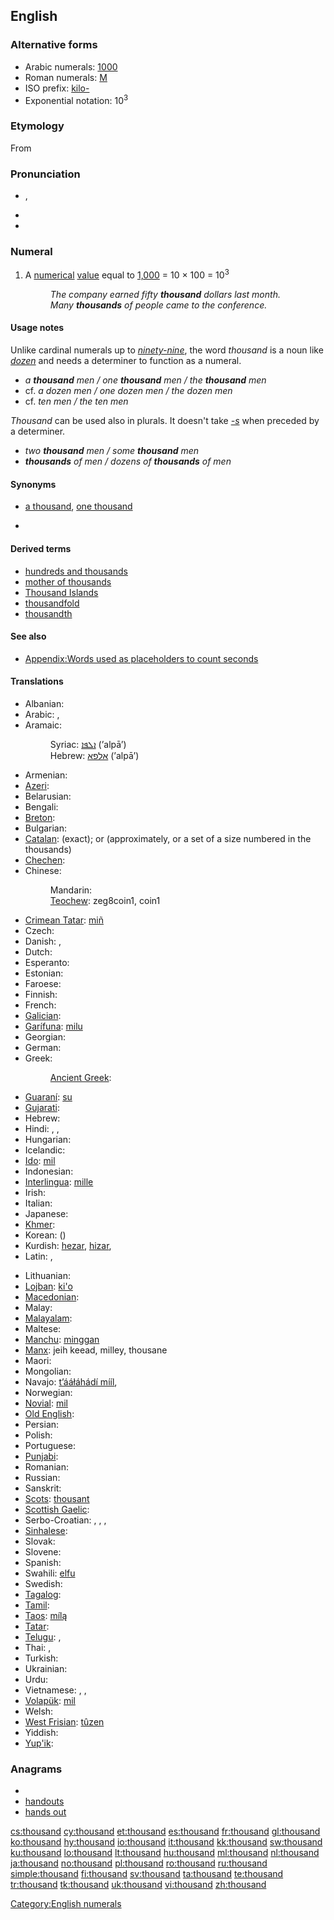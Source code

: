 ==English==

{{rank|king|nature|answered|363|thousand|looking|John|hour}}

===Alternative forms===
* Arabic numerals: [[1000]] {{i|see for numerical forms in other scripts}}
* Roman numerals: [[M]]
* ISO prefix: [[kilo-]]
* Exponential notation: 10<sup>3</sup>
<!-- Please add other numerical forms to the page for 1000 instead of here. -->

===Etymology===
From {{etyl|ang|en}} {{term|þūsend|lang=ang}}

===Pronunciation===
* {{a|UK|US}} {{IPA|/ˈθaʊ.znd/}}, {{SAMPA|/"TaU.znd/}}
* {{audio|en-us-thousand.ogg|Audio (US)}}
* {{hyphenation|thou|sand}}

===Numeral===
{{en-noun}}

# {{cardinal|lang=en}} A [[numerical]] [[value]] equal to [[1000|1,000]] = 10 &times; 100 = 10<sup>3</sup>
#: ''The company earned fifty '''thousand''' dollars last month.''
#: ''Many '''thousands''' of people came to the conference.''

====Usage notes====
Unlike cardinal numerals up to ''[[ninety-nine]]'', the word ''thousand'' is a noun like ''[[dozen]]'' and needs a determiner to function as a numeral.
* ''a '''thousand''' men / one '''thousand''' men / the '''thousand''' men''
* cf. ''a dozen men / one dozen men / the dozen men''
* cf. ''ten men / the ten men''
''Thousand'' can be used also in plurals. It doesn't take ''[[-s]]'' when preceded by a determiner.
* ''two '''thousand''' men / some '''thousand''' men''
* '''''thousands''' of men / dozens of '''thousands''' of men''

====Synonyms====
* {{sense|numerical}} [[a thousand]], [[one thousand]]
* {{symbolic|1000}}

====Derived terms====
* [[hundreds and thousands]]
* [[mother of thousands]]
* [[Thousand Islands]]
* [[thousandfold]]
* [[thousandth]]

====See also====
* [[Appendix:Words used as placeholders to count seconds]]

====Translations====
{{trans-top|cardinal number 1000}}
* Albanian: {{t|sq|mijë|xs=Albanian}}
* Arabic: {{t-|ar|الف|alt=أَلْف|tr='alf}},  {{t|ar|١٠٠٠}}
* Aramaic:
*: Syriac: [[ܐܠܦܐ]] (’alpā’) {{m}}
*: Hebrew: [[אלפא]] (’alpā’) {{m}}
* Armenian: {{t+|hy|հազար|tr=hazar}}
* [[Azeri]]: {{t+|az|min|xs=Azeri}}
* Belarusian: {{t-|be|тысяча|tr=tysjača|xs=Belarusian}}
* Bengali: {{t|bn|হাজার|tr=hājāra|sc=Beng|xs=Bengali}}
* [[Breton]]: {{t+|br|mil|xs=Breton}}
* Bulgarian: {{t|bg|хиляда|f|tr=hiljada}}
* [[Catalan]]: {{t+|ca|mil}} (exact); {{t-|ca|miler}} or {{t-|ca|milenar}} (approximately, or a set of a size numbered in the thousands)
* [[Chechen]]: {{tø|ce|эзар|tr=ezar}}
* Chinese:
*: Mandarin: {{t-|cmn|千|tr=qiān|sc=Hani}}
*: [[Teochew]]: zeg8coin1, coin1
* [[Crimean Tatar]]: [[miñ#Crimean Tatar|miñ]]
* Czech: {{t+|cs|tisíc|m}}
* Danish: {{t-|da|tusinde}}, {{t+|da|tusind}}
* Dutch: {{t+|nl|duizend|f}}
* Esperanto: {{t-|eo|mil|xs=Esperanto}}
* Estonian: {{t-|et|tuhat}}
* Faroese: {{t-|fo|túsund|xs=Faroese}}
* Finnish: {{t+|fi|tuhat}}
* French: {{t+|fr|mille|m}}
* [[Galician]]: {{t+|gl|mil|xs=Galician}}
* [[Garífuna]]: [[milu]]
* Georgian: {{t+|ka|ათასი|tr=at’asi|sc=Geor|xs=Georgian}}
* German: {{t+|de|tausend|n}}
* Greek: {{t|el|χίλια|tr=khília}}
*: [[Ancient Greek]]: {{tø|grc|χίλιοι|tr=khilioi|sc=polytonic|xs=Ancient Greek}}
* [[Guaraní]]: [[su]]
* [[Gujarati]]: {{t|gu|હજાર|tr=hajāra|sc=Gujr|xs=Gujarati}}
* Hebrew: {{t+|he|אלף|tr=élef}}
* Hindi: {{t+|hi|हज़ार|m|tr=hazār|xs=Hindi}}, {{t-|hi|सहस्र|tr=sahasra|xs=Hindi}}, {{t|hi|१०००|xs=Hindi}}
* Hungarian: {{t+|hu|ezer}}
* Icelandic: {{t+|is|þúsund|n}}
* [[Ido]]: [[mil]]
* Indonesian: {{t-|id|ribu|xs=Indonesian}}
* [[Interlingua]]: [[mille]]
* Irish: {{t+|ga|míle|xs=Irish}}
* Italian: {{t+|it|mille|m}}
* Japanese: {{t+|ja|千|tr=せん, sen}}
* [[Khmer]]: {{t|km|មួយពាន់|tr=muoy ponn|sc=Khmr|xs=Khmer}}
* Korean: {{t+|ko|천|tr=cheon|sc=Hang}} ({{t+|ko|千|sc=Hani}})
* Kurdish: [[hezar]], [[hizar]], {{ku-Arab|[[هه‌زار]]}}
* Latin: {{t+|la|mille|alt=mīlle}}, {{t+|la|milia|alt=mīlia}}
{{trans-mid}}
* Lithuanian: {{t+|lt|tūkstantis|m|xs=Lithuanian}}
* [[Lojban]]: [[ki'o]]
* [[Macedonian]]: {{t|mk|илјада|tr=íljada}}
* Malay: {{t-|ms|ribu|xs=Malay}}
* [[Malayalam]]: {{t|ml|ആയിരം|tr=aayiram|sc=Mlym|xs=Malayalam}}
* Maltese: {{t-|mt|elf|xs=Maltese}}
* [[Manchu]]: [[minggan]]
* [[Manx]]: jeih keead, milley, thousane
* Maori: {{t-|mi|mano|xs=Maori}}
* Mongolian: {{t|mn|мянга|tr=mjanga|sc=Cyrl|xs=Mongolian}}
* Navajo: [[tʼááłáhádí mííl]], {{tø|nv|mííl}}
* Norwegian: {{t+|no|tusen}}
* [[Novial]]: [[mil]]
* [[Old English]]: {{t-|ang|þusend|xs=Old English}}
* Persian: {{t-|fa|هزار|alt=هِزار|tr=hezār|xs=Persian}}
* Polish: {{t+|pl|tysiąc|m}}
* Portuguese: {{t+|pt|mil}}
* [[Punjabi]]: {{t|pa|ਹਜ਼ਾਰ|tr=hazār|sc=Guru|xs=Punjabi}}
* Romanian: {{t+|ro|mie|f}}
* Russian: {{t+|ru|тысяча|tr=týsjača}}
* Sanskrit: {{t-|sa|सहस्र|tr=sahasra|xs=Sanskrit}}
* [[Scots]]: [[thousant]]
* [[Scottish Gaelic]]: {{t-|gd|mìle|xs=Scottish Gaelic}}
* Serbo-Croatian: {{tø|sh|тисућа|f|sc=Cyrl|xs=Serbo-Croatian}},  {{tø|sh|tisuća|f|xs=Serbo-Croatian}},  {{tø|sh|хиљада|f|sc=Cyrl|xs=Serbo-Croatian}},  {{tø|sh|hiljada|f|xs=Serbo-Croatian}}
* [[Sinhalese]]: {{t|si|දහස|tr=dhahasa|sc=Sinh|xs=Sinhalese}}
* Slovak: {{t-|sk|tisíc|m}}
* Slovene: {{t+|sl|tisoč}}
* Spanish: {{t+|es|mil|m}}
* Swahili: [[elfu]]
* Swedish: {{t+|sv|tusen}}
* [[Tagalog]]: {{t-|tl|libo|xs=Tagalog}}
* [[Tamil]]: {{t+|ta|ஆயிரம்|tr=āyiram|xs=Tamil}}
* [[Taos]]: [[mílą]]
* [[Tatar]]: {{t+|tt|мең|tr=meñ|sc=Cyrl|xs=Tatar}}
* [[Telugu]]: {{t|te|వెయ్యి|tr=veyyi}},  {{t|te|వేయి|tr=vēyi}}
* Thai: {{t-|th|พัน|tr=pan}},  {{t|th|๑๐๐๐}}
* Turkish: {{t+|tr|bin}}
* Ukrainian: {{t|uk|тисяча|tr=tysjača|xs=Ukrainian}}
* Urdu: {{t-|ur|ہزار|m|tr=hazār|xs=Urdu}}
* Vietnamese: {{t|vi|một nghìn|xs=Vietnamese}},  {{t+|vi|ngàn|xs=Vietnamese}},  {{t|vi|nghìn|xs=Vietnamese}}
* [[Volapük]]: [[mil]]
* Welsh: {{t-|cy|mil|xs=Welsh}}
* [[West Frisian]]: [[tûzen]]
* Yiddish: {{t|yi|טויזנט|m|tr=toyznt|xs=Yiddish}}
* [[Yup'ik]]: {{tø|ems|tiisiqaq}}
{{trans-bottom}}

===Anagrams===
* {{alphagram|adhnostu}}
* [[handouts#English|handouts]]
* [[hands out#English|hands out]]

[[Category:English numerals]]

[[cs:thousand]]
[[cy:thousand]]
[[et:thousand]]
[[es:thousand]]
[[fr:thousand]]
[[gl:thousand]]
[[ko:thousand]]
[[hy:thousand]]
[[io:thousand]]
[[it:thousand]]
[[kk:thousand]]
[[sw:thousand]]
[[ku:thousand]]
[[lo:thousand]]
[[lt:thousand]]
[[hu:thousand]]
[[ml:thousand]]
[[nl:thousand]]
[[ja:thousand]]
[[no:thousand]]
[[pl:thousand]]
[[ro:thousand]]
[[ru:thousand]]
[[simple:thousand]]
[[fi:thousand]]
[[sv:thousand]]
[[ta:thousand]]
[[te:thousand]]
[[tr:thousand]]
[[tk:thousand]]
[[uk:thousand]]
[[vi:thousand]]
[[zh:thousand]]